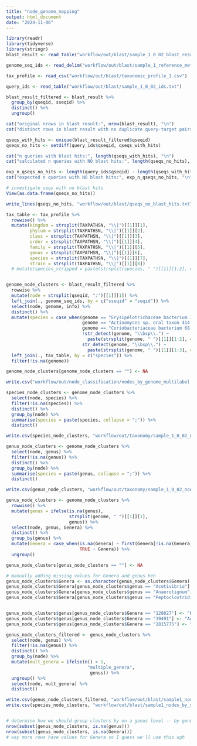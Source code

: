 ```yaml
---
title: "node_genome_mapping"
output: html_document
date: "2024-11-06"
---
```


```r
library(readr)
library(tidyverse)
library(stringr)
blast_result <- read_table("workflow/out/blast/sample_1_0_02_blast_results_sample0-9_reference_metagenome.out", guess_max = 100000)

genome_seq_ids <- read_delim("workflow/out/blast/sample_1_reference_metagenome_ids.txt", delim = ";", escape_double = FALSE, trim_ws = TRUE, guess_max = 200)

tax_profile <- read_csv("workflow/out/blast/taxonomic_profile_1.csv")

query_ids <- read_table("workflow/out/blast/sample_1_0_02_ids.txt")

```


```r
blast_result_filtered <- blast_result %>%
  group_by(qseqid, sseqid) %>%
  distinct() %>%
  ungroup()

cat("original nrows in blast result:", nrow(blast_result), "\n")
cat("distinct rows in blast result with no duplicate query-target pairs (only one hit per query per target) :", nrow(blast_result_filtered), "\n")

qseqs_with_hits <- unique(blast_result_filtered$qseqid)
qseqs_no_hits <- setdiff(query_ids$qseqid, qseqs_with_hits)

cat("n queries with blast hits:", length(qseqs_with_hits), "\n")
cat("calculated n queries with NO blast hits:", length(qseqs_no_hits), "\n")

exp_n_qseqs_no_hits <- length(query_ids$qseqid) - length(qseqs_with_hits)
cat("expected n queries with NO blast hits:", exp_n_qseqs_no_hits, "\n")

# investigate seqs with no blast hits
View(as.data.frame(qseqs_no_hits))

write_lines(qseqs_no_hits, "workflow/out/blast/qseqs_no_blast_hits.txt")
```


```r
tax_table <- tax_profile %>%
  rowwise() %>%
  mutate(kingdom = strsplit(TAXPATHSN, "\\|")[[1]][1], 
         phylum = strsplit(TAXPATHSN, "\\|")[[1]][2],
         class = strsplit(TAXPATHSN, "\\|")[[1]][3],
         order = strsplit(TAXPATHSN, "\\|")[[1]][4],
         family = strsplit(TAXPATHSN, "\\|")[[1]][5],
         genus = strsplit(TAXPATHSN, "\\|")[[1]][6],
         species = strsplit(TAXPATHSN, "\\|")[[1]][7],
         strain = strsplit(TAXPATHSN, "\\|")[[1]][8])
  # mutate(species_stripped = paste(strsplit(species, " ")[[1]][1:2], collapse = " "))


genome_node_clusters <- blast_result_filtered %>%
  rowwise %>%
  mutate(node = strsplit(qseqid, ":")[[1]][1]) %>%
  left_join(., genome_seq_ids, by = c("sseqid" = "seqid")) %>%
  select(node, genome, info) %>%
  distinct() %>%
  mutate(species = case_when(genome == "Erysipelotrichaceae bacterium I46" ~ genome,
                             genome == "Actinomyces sp. oral taxon 414 strain F0588" ~ "Actinomyces sp. oral taxon 414",
                             genome == "Coriobacteriaceae bacterium 68-1-3" ~ genome,
                             !str_detect(genome, "\\bsp\\.") ~ 
                               paste(strsplit(genome, " ")[[1]][1:2], collapse = " "),
                             str_detect(genome, "\\bsp\\.") ~ 
                               paste(strsplit(genome, " ")[[1]][1:3], collapse = " "))) %>%
  left_join(., tax_table, by = c("species")) %>%
  filter(!is.na(genome))

genome_node_clusters[genome_node_clusters == ""] <- NA

write.csv("workflow/out/node_classification/nodes_by_genome_multilabel.csv")

species_node_clusters <- genome_node_clusters %>%
  select(node, species) %>%
  filter(!is.na(species)) %>%
  distinct() %>%
  group_by(node) %>%
  summarise(species = paste(species, collapse = ";")) %>%
  distinct()

write.csv(species_node_clusters, "workflow/out/taxonomy/sample_1_0_02_nodes_by_species_multilabel.csv")

genus_node_clusters <- genome_node_clusters %>%
  select(node, genus) %>%
  filter(!is.na(genus)) %>%
  distinct() %>%
  group_by(node) %>%
  summarise(species = paste(genus, collapse = ";")) %>%
  distinct()

write.csv(genus_node_clusters, "workflow/out/taxonomy/sample_1_0_02_nodes_by_genera_multilabel.csv")

genus_node_clusters <- genome_node_clusters %>%
  rowwise() %>%
  mutate(genus = ifelse(is.na(genus),
                        strsplit(genome, " ")[[1]][1], 
                        genus)) %>%
  select(node, genus, Genera) %>%
  distinct() %>%
  group_by(genus) %>% 
  mutate(Genera = case_when(is.na(Genera) ~ first(Genera[!is.na(Genera)]), 
                            TRUE ~ Genera)) %>%
  ungroup()

genus_node_clusters[genus_node_clusters == ""] <- NA

# manually adding missing values for Genera and genus heh
genus_node_clusters$Genera <- as.character(genus_node_clusters$Genera)
genus_node_clusters$Genera[genus_node_clusters$genus == "Acetivibrio"] <- "35829"
genus_node_clusters$Genera[genus_node_clusters$genus == "Anaerotignum"] <- "2039240"
genus_node_clusters$Genera[genus_node_clusters$genus == "Peptoclostridium"] <- "1481960"


genus_node_clusters$genus[genus_node_clusters$Genera == "128827"] <- "Erysipelotrichaceae"
genus_node_clusters$genus[genus_node_clusters$Genera == "39491"] <- "Agathobacter"
genus_node_clusters$genus[genus_node_clusters$Genera == "2815775"] <- "Berryella"

genus_node_clusters_filtered <- genus_node_clusters %>%
  select(node, genus) %>%
  filter(!is.na(genus)) %>%
  distinct() %>%
  group_by(node) %>%
  mutate(mult_genera = ifelse(n() > 1, 
                               "multiple_genera", 
                                genus)) %>%
  ungroup() %>%
  select(node, mult_genera) %>%
  distinct()

write.csv(genus_node_clusters_filtered, "workflow/out/blast/sample1_nodes_by_genus.csv")
write.csv(species_node_clusters, "workflow/out/blast/sample1_nodes_by_species.csv")


# determine how we should group clusters by on a genus level -- by genus or genera
nrow(subset(genus_node_clusters, is.na(genus)))
nrow(subset(genus_node_clusters, is.na(Genera)))
# way more rows have values for Genera so I guess we'll use this ugh 


```
